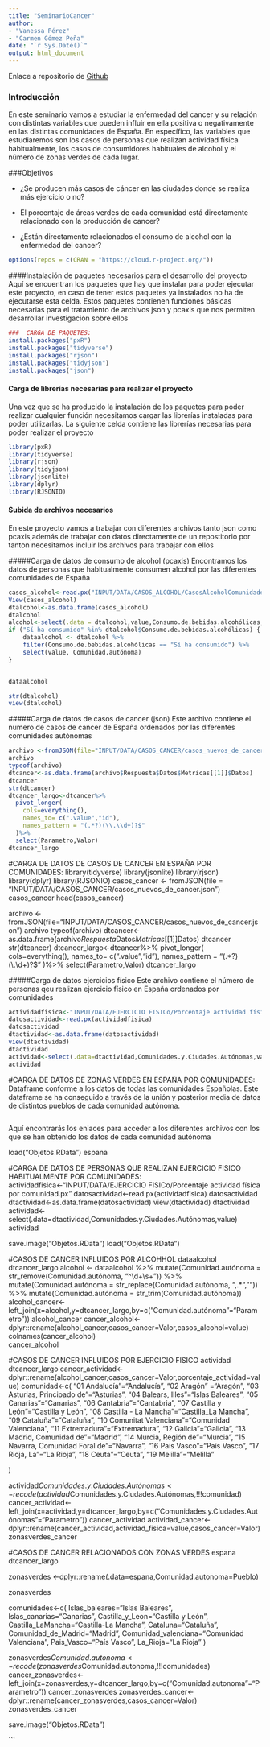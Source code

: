 ```yaml
---
title: "SeminarioCancer"
author: 
- "Vanessa Pérez"
- "Carmen Gómez Peña"
date: "`r Sys.Date()`"
output: html_document
---
```


Enlace a repositorio de [Github](https://github.com/vpp1004/SEMINARIO_FUENTES)



### Introducción
En este seminario vamos a estudiar la enfermedad del cancer y su relación con distintas variables que pueden influir en ella positiva o negativamente en las distintas comunidades de España.
En específico, las variables que estudiaremos son los casos de personas que realizan actividad física habitualmente, los casos de consumidores habituales de alcohol y el número de zonas verdes de cada lugar.




###Objetivos 

* ¿Se producen más casos de cáncer en las ciudades donde se realiza más ejercicio o no?

* El porcentaje de áreas verdes de cada comunidad está directamente relacionado con la producción de cancer?
* ¿Están directamente relacionados el consumo de alcohol con la enfermedad del cancer?


```r

options(repos = c(CRAN = "https://cloud.r-project.org/"))
```
####Instalación de paquetes necesarios para el desarrollo del proyecto 
Aquí se encuentran los paquetes que hay que instalar para poder ejecutar este proyecto, en caso de tener estos paquetes ya instalados no ha de ejecutarse esta celda. 
Estos paquetes contienen funciones básicas necesarias para el tratamiento de archivos json y pcaxis que nos permiten desarrollar investigación sobre ellos 

```r
###  CARGA DE PAQUETES:
install.packages("pxR")
install.packages("tidyverse")
install.packages("rjson")
install.packages("tidyjson")
install.packages("json")
```


#### Carga de librerías necesarias para realizar el proyecto 

Una vez que se ha producido la instalación de los paquetes para poder realizar cualquier función necesitamos cargar las librerías instaladas para poder utilizarlas. La siguiente celda contiene las librerías necesarias para poder realizar el proyecto 
```r
library(pxR)
library(tidyverse)
library(rjson)
library(tidyjson)
library(jsonlite)
library(dplyr)
library(RJSONIO)
```

#### Subida de archivos necesarios 
En este proyecto vamos a trabajar con diferentes archivos tanto json como pcaxis,además de trabajar con datos directamente de un repostitorio por tanton necesitamos incluir los archivos para trabajar con ellos 

#####Carga de datos de consumo de alcohol (pcaxis)
Encontramos los datos de personas que habitualmente consumen alcohol por las diferentes comunidades de España 
```r
casos_alcohol<-read.px("INPUT/DATA/CASOS_ALCOHOL/CasosAlcoholComunidades.px")
View(casos_alcohol)
dtalcohol<-as.data.frame(casos_alcohol)
dtalcohol
alcohol<-select(.data = dtalcohol,value,Consumo.de.bebidas.alcohólicas,Comunidad.autónoma)
if ("Sí ha consumido" %in% dtalcohol$Consumo.de.bebidas.alcohólicas) {
    dataalcohol <- dtalcohol %>%
    filter(Consumo.de.bebidas.alcohólicas == "Sí ha consumido") %>%
    select(value, Comunidad.autónoma)
}


dataalcohol

str(dtalcohol)
view(dtalcohol)
```
#####Carga de datos de casos de cancer (json)
Este archivo contiene el numero de casos de cancer de España ordenados por las diferentes comunidades autónomas 


```r
archivo <-fromJSON(file="INPUT/DATA/CASOS_CANCER/casos_nuevos_de_cancer.json")
archivo
typeof(archivo)
dtcancer<-as.data.frame(archivo$Respuesta$Datos$Metricas[[1]]$Datos)
dtcancer
str(dtcancer)
dtcancer_largo<-dtcancer%>%
  pivot_longer(
    cols=everything(),
    names_to= c(".value","id"),
    names_pattern = "(.*?)(\\.\\d+)?$"
  )%>%
  select(Parametro,Valor)
dtcancer_largo
```

#CARGA DE DATOS DE CASOS DE CANCER EN ESPAÑA POR COMUNIDADES:
library(tidyverse)
library(jsonlite)
library(rjson)
library(dplyr)
library(RJSONIO)
casos_cancer <- fromJSON(file = "INPUT/DATA/CASOS_CANCER/casos_nuevos_de_cancer.json")
casos_cancer
head(casos_cancer)


archivo <-fromJSON(file="INPUT/DATA/CASOS_CANCER/casos_nuevos_de_cancer.json")
archivo
typeof(archivo)
dtcancer<-as.data.frame(archivo$Respuesta$Datos$Metricas[[1]]$Datos)
dtcancer
str(dtcancer)
dtcancer_largo<-dtcancer%>%
  pivot_longer(
    cols=everything(),
    names_to= c(".value","id"),
    names_pattern = "(.*?)(\\.\\d+)?$"
  )%>%
  select(Parametro,Valor)
dtcancer_largo

#####Carga de datos ejercicios físico
Este archivo contiene el número de personas qeu realizan ejercicio físico en España ordenados por comunidades 
```r
actividadfisica<-"INPUT/DATA/EJERCICIO FISICo/Porcentaje actividad física por comunidad.px"
datosactividad<-read.px(actividadfisica)
datosactividad
dtactividad<-as.data.frame(datosactividad)
view(dtactividad)
dtactividad
actividad<-select(.data=dtactividad,Comunidades.y.Ciudades.Autónomas,value)
actividad
```


#CARGA DE DATOS DE ZONAS VERDES EN ESPAÑA POR COMUNIDADES:
Dataframe conforme a los datos de todas las comunidades Españolas. Este dataframe se ha conseguido a través de la unión y posterior media de datos de distintos pueblos de cada comunidad autónoma.
```r

```

Aquí encontrarás los enlaces para acceder a los diferentes archivos con los que se han obtenido los datos de cada comunidad autónoma 

load("Objetos.RData")
espana


#CARGA DE DATOS DE PERSONAS QUE REALIZAN EJERCICIO FISICO HABITUALMENTE POR COMUNIDADES:
actividadfisica<-"INPUT/DATA/EJERCICIO FISICo/Porcentaje actividad física por comunidad.px"
datosactividad<-read.px(actividadfisica)
datosactividad
dtactividad<-as.data.frame(datosactividad)
view(dtactividad)
dtactividad
actividad<-select(.data=dtactividad,Comunidades.y.Ciudades.Autónomas,value)
actividad

save.image("Objetos.RData")
load("Objetos.RData")



#CASOS DE CANCER INFLUIDOS POR ALCOHHOL
dataalcohol
dtcancer_largo
alcohol <- dataalcohol %>%
  mutate(Comunidad.autónoma = str_remove(Comunidad.autónoma, "^\\d+\\s+")) %>%
  mutate(Comunidad.autónoma = str_replace(Comunidad.autónoma, ",.*", "")) %>% 
  mutate(Comunidad.autónoma = str_trim(Comunidad.autónoma))
alcohol_cancer<-left_join(x=alcohol,y=dtcancer_largo,by=c("Comunidad.autónoma"="Parametro"))
alcohol_cancer
cancer_alcohol<-dplyr::rename(alcohol_cancer,casos_cancer=Valor,casos_alcohol=value)
colnames(cancer_alcohol)  
cancer_alcohol


#CASOS DE CANCER INFLUIDOS POR EJERCICIO FISICO 
actividad
dtcancer_largo
cancer_actividad<-dplyr::rename(alcohol_cancer,casos_cancer=Valor,porcentaje_actividad=value)
comunidad<-c(
  "01 Andalucía"="Andalucía",
  "02 Aragón" ="Aragón",
  "03 Asturias, Principado de"="Asturias",
  "04 Balears, Illes"="Islas Baleares",
  "05 Canarias"="Canarias",
  "06 Cantabria"="Cantabria",
  "07 Castilla y León"="Castilla y León",
  "08 Castilla - La Mancha"="Castilla_La Mancha",
  "09 Cataluña"="Cataluña",
  "10 Comunitat Valenciana"="Comunidad Valenciana",
  "11 Extremadura"="Extremadura",
  "12 Galicia"="Galicia",
  "13 Madrid, Comunidad de"="Madrid",
  "14 Murcia, Región de"="Murcia",
  "15 Navarra, Comunidad Foral de"="Navarra",
  "16 País Vasco"="País Vasco",
  "17 Rioja, La"="La Rioja",
  "18 Ceuta"="Ceuta",
  "19 Melilla"="Melilla"
  
  
)

actividad$Comunidades.y.Ciudades.Autónomas<-recode(actividad$Comunidades.y.Ciudades.Autónomas,!!!comunidad)
cancer_actividad<-left_join(x=actividad,y=dtcancer_largo,by=c("Comunidades.y.Ciudades.Autónomas"="Parametro"))
cancer_actividad
actividad_cancer<-dplyr::rename(cancer_actividad,actividad_fisica=value,casos_cancer=Valor)
zonasverdes_cancer

#CASOS DE CANCER RELACIONADOS CON ZONAS VERDES 
espana
dtcancer_largo

zonasverdes <-dplyr::rename(.data=espana,Comunidad.autonoma=Pueblo)
 
zonasverdes


comunidades<-c(
  Islas_baleares="Islas Baleares",
  Islas_canarias="Canarias",
  Castilla_y_Leon="Castilla y León",
  Castilla_LaMancha="Castilla-La Mancha",
  Cataluna="Cataluña",
  Comunidad_de_Madrid="Madrid",
  Comunidad_valenciana="Comunidad Valenciana",
  Pais_Vasco="País Vasco",
  La_Rioja="La Rioja"
)

zonasverdes$Comunidad.autonoma<-recode(zonasverdes$Comunidad.autonoma,!!!comunidades)
cancer_zonasverdes<-left_join(x=zonasverdes,y=dtcancer_largo,by=c("Comunidad.autonoma"="Parametro"))
cancer_zonasverdes
zonasverdes_cancer<-dplyr::rename(cancer_zonasverdes,casos_cancer=Valor)
zonasverdes_cancer


save.image("Objetos.RData")



```